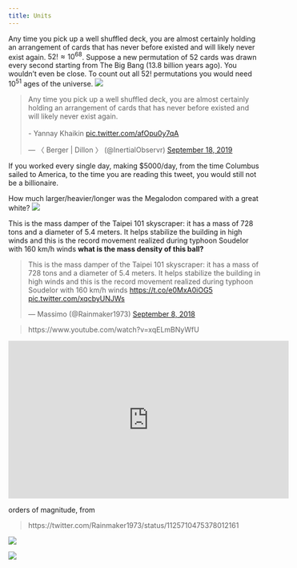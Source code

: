```yaml
---
title: Units
---
```


Any time you pick up a well shuffled deck, you are almost certainly holding an arrangement of cards that has never before existed and will likely never exist again. $52! \approx 10^{68}$. Suppose a new permutation of 52 cards was drawn every second starting from The Big Bang (13.8 billion years ago). You wouldn't even be close. To count out all 52! permutations you would need $10^{51}$ ages of the universe.
![](https://miro.medium.com/max/2000/1*6NrFpflyvQ3WzklkfBvUgQ.jpeg)

<blockquote class="twitter-tweet"><p lang="en" dir="ltr">Any time you pick up a well shuffled deck, you are almost certainly holding an arrangement of cards that has never before existed and will likely never exist again. <br><br>- Yannay Khaikin <a href="https://t.co/afOpu0y7qA">pic.twitter.com/afOpu0y7qA</a></p>&mdash; 〈 Berger | Dillon 〉 (@InertialObservr) <a href="https://twitter.com/InertialObservr/status/1174403655711084544?ref_src=twsrc%5Etfw">September 18, 2019</a></blockquote> <script async src="https://platform.twitter.com/widgets.js" charset="utf-8"></script>

If you worked every single day, making $5000/day, from the time Columbus sailed to America, to the time you are reading this tweet, you would still not be a billionaire.

How much larger/heavier/longer was the Megalodon compared with a great white?
![](https://external-preview.redd.it/I5C92rHZpx1uyhe2DLxqgBC8yYKDWJ-DZNNFb6Hu77Q.jpg?auto=webp&s=a06d54ebeda24c9afae0e8182b0d72a75c50c03a)

This is the mass damper of the Taipei 101 skyscraper: it has a mass of 728 tons and a diameter of 5.4 meters. It helps stabilize the building in high winds and this is the record movement realized during typhoon Soudelor with 160 km/h winds
**what is the mass density of this ball?**  
<blockquote class="twitter-tweet"><p lang="en" dir="ltr">This is the mass damper of the Taipei 101 skyscraper: it has a mass of 728 tons and a diameter of 5.4 meters. It helps stabilize the building in high winds and this is the record movement realized during typhoon Soudelor with 160 km/h winds <a href="https://t.co/e0MxA0iOG5">https://t.co/e0MxA0iOG5</a> <a href="https://t.co/xqcbyUNJWs">pic.twitter.com/xqcbyUNJWs</a></p>&mdash; Massimo (@Rainmaker1973) <a href="https://twitter.com/Rainmaker1973/status/1038498046571683840?ref_src=twsrc%5Etfw">September 8, 2018</a></blockquote> <script async src="https://platform.twitter.com/widgets.js" charset="utf-8"></script>

>https://www.youtube.com/watch?v=xqELmBNyWfU

<iframe width="560" height="315" src="https://www.youtube.com/embed/xqELmBNyWfU" frameborder="0" allow="autoplay; encrypted-media" allowfullscreen></iframe>
orders of magnitude, from

> https://twitter.com/Rainmaker1973/status/1125710475378012161

![](/archive/physics/gifs/energy-orders-of-magnitude.jpg)

![](/archive/physics/gifs/exponents.png)
